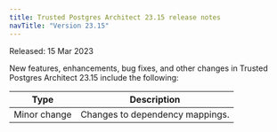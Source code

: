```yaml
---
title: Trusted Postgres Architect 23.15 release notes 
navTitle: "Version 23.15"
---
```


Released: 15 Mar 2023

New features, enhancements, bug fixes, and other changes in Trusted Postgres Architect 23.15 include the following:

| Type | Description |
| ---- |------------ |
| Minor change | Changes to dependency mappings.  |

 
